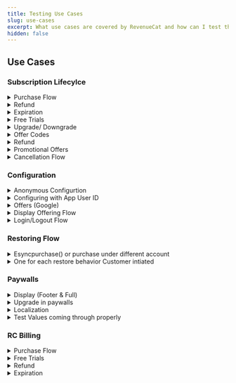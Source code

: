 ```yaml
---
title: Testing Use Cases
slug: use-cases
excerpt: What use cases are covered by RevenueCat and how can I test them? 
hidden: false
---
```


## Use Cases

### Subscription Lifecylce
<details>
  <summary>Purchase Flow</summary>

  **Description:** Verify that a user's subscription/purchase flow works correctly including starting a subscription, having the subscription renew, and letting the subscription expire. If you are using non-subscripiton purchases, this will test if the purchase is able to go throuhg. 

  **Preconditions:** App installed, Sandbox environment enabled, and RevenueCat configured.

  **Steps:**
  1. Open the App.
  2. Open your Paywall or purchase modal.
  3. Select the product that you would like to test.
  4. Purchase the product. 
  5. Open up the Revenuecat overview page and check to see if you see a recent purchase for this product with the app user ID of the user that you configured the SDK with. 

  **Expected Results:** Purchase goes through succesfully and user is able to see the purchase in the RevenueCat dashboard. 

  **Actual Results:** [To be filled by customer]

  **Pass/Fail Criteria:** Purchase is seen on the RevenueCat dashboard.

</details>
<details>
  <summary>Refund</summary>
</details>
<details>
  <summary>Expiration</summary>
</details>
<details>
  <summary>Free Trials</summary>

  **Description:** If you are using free trials, use this testing method to ensure that elgible users are granted their free trial.
  
  **Preconditions:** App installed, RevenueCat configured, Fresh app user ID, Initial purchases working. 

  **Steps:**
  1. Open the app with a fresh sandbox user.
  2. Start a subscripiton purchase and ensure that the free trial is being attached. 
  3. Open that app user ID's customer history in RevenueCat.
  4. Verify that the purchase has a free trial by checking to ensure the `period_type` in their purchase was set to `TRIAL`.

  **Expected Results:** Subscription is started for free and the customer history indicates that a trial was started.

  **Actual Results:** [To be filled by customer]

  **Pass/Fail Criteria:** Subscription is started for free with the proper values.

</details>
<details>
  <summary>Upgrade/ Downgrade</summary>
</details>
<details>
  <summary>Offer Codes</summary>
</details>
<details>
  <summary>Refund</summary>
</details>
<details>
  <summary>Promotional Offers</summary>
</details>
<details>
  <summary>Cancellation Flow</summary>
</details>

### Configuration
<details>
  <summary>Anonymous Configurtion</summary>
  - **Item 1:** This is the first item.
  - **Item 2:** This is the second item with more details.
  - **Item 3:** This is the third item.
  - **Item 4:** This is the fourth item.
</details>
<details>
  <summary>Configuring with App User ID</summary>
</details>
<details>
  <summary>Offers (Google)</summary>
</details>
<details>
  <summary>Display Offering Flow</summary>
</details>
<details>
  <summary>Login/Logout Flow</summary>
</details>


### Restoring Flow
<details>
  <summary>Esyncpurchase() or purchase under different account</summary>
  - **Item 1:** This is the first item.
  - **Item 2:** This is the second item with more details.
  - **Item 3:** This is the third item.
  - **Item 4:** This is the fourth item.
</details>
<details>
  <summary>One  for each restore behavior Customer intiated</summary>
</details>

### Paywalls
<details>
  <summary>Display (Footer & Full)</summary>
  - **Item 1:** This is the first item.
  - **Item 2:** This is the second item with more details.
  - **Item 3:** This is the third item.
  - **Item 4:** This is the fourth item.
</details>
<details>
  <summary>Upgrade in paywalls</summary>
</details>
<details>
  <summary>Localization</summary>
</details>
<details>
  <summary>Test Values coming through properly</summary>
</details>

### RC Billing
<details>
  <summary>Purchase Flow</summary>
  - **Item 1:** This is the first item.
  - **Item 2:** This is the second item with more details.
  - **Item 3:** This is the third item.
  - **Item 4:** This is the fourth item.
</details>
<details>
  <summary>Free Trials </summary>
</details>
<details>
  <summary>Refund</summary>
</details>
<details>
  <summary>Expiration</summary>
</details>